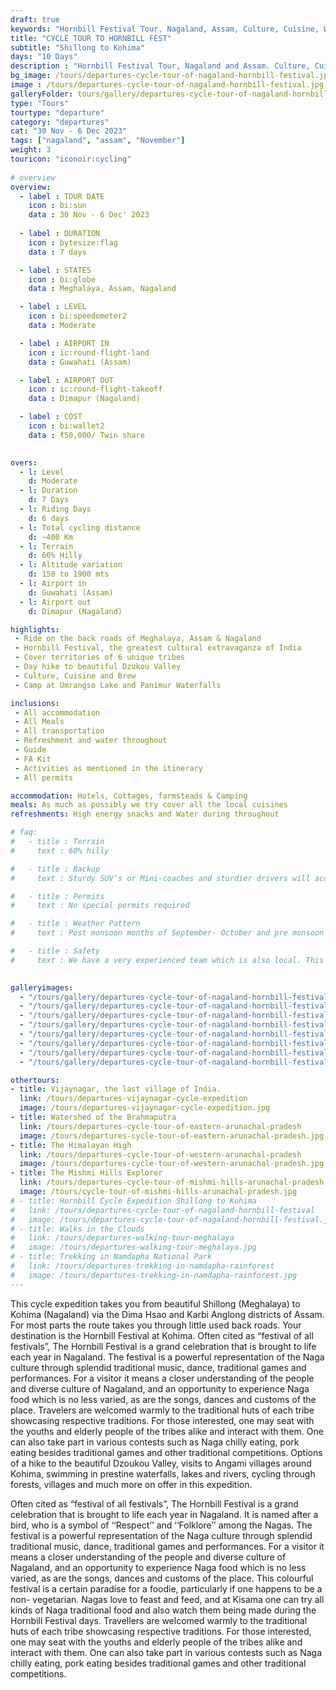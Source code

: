 ```yaml
---
draft: true
keywords: "Hornbill Festival Tour, Nagaland, Assam, Culture, Cuisine, Wildlife"
title: "CYCLE TOUR TO HORNBILL FEST"
subtitle: "Shillong to Kohima"
days: "10 Days"
description : "Hornbill Festival Tour, Nagaland and Assam. Culture, Cuisine and Wildlife of Assam and Nagaland"
bg_image: /tours/departures-cycle-tour-of-nagaland-hornbill-festival.jpg 
image : /tours/departures-cycle-tour-of-nagaland-hornbill-festival.jpg
galleryFolder: tours/gallery/departures-cycle-tour-of-nagaland-hornbill-festival
type: "Tours" 
tourtype: "departure"
category: "departures"
cat: "30 Nov - 6 Dec 2023"
tags: ["nagaland", "assam", "November"]
weight: 3
touricon: "iconoir:cycling"
 
# overview
overview:
  - label : TOUR DATE
    icon : bi:sun
    data : 30 Nov - 6 Dec' 2023
    
  - label : DURATION
    icon : bytesize:flag
    data : 7 days

  - label : STATES
    icon : bi:globe
    data : Meghalaya, Assam, Nagaland

  - label : LEVEL
    icon : bi:speedometer2
    data : Moderate  

  - label : AIRPORT IN
    icon : ic:round-flight-land
    data : Guwahati (Assam)

  - label : AIRPORT OUT
    icon : ic:round-flight-takeoff
    data : Dimapur (Nagaland)

  - label : COST
    icon : bi:wallet2
    data : ₹50,000/ Twin share
 

overs:
  - l: Level 
    d: Moderate
  - l: Duration
    d: 7 Days
  - l: Riding Days 
    d: 6 days
  - l: Total cycling distance 
    d: ~400 Km
  - l: Terrain
    d: 60% Hilly
  - l: Altitude variation 
    d: 150 to 1900 mts
  - l: Airport in
    d: Guwahati (Assam)
  - l: Airport out
    d: Dimapur (Nagaland)

highlights:
 - Ride on the back roads of Meghalaya, Assam & Nagaland
 - Hornbill Festival, the greatest cultural extravaganza of India
 - Cover territories of 6 unique tribes
 - Day hike to beautiful Dzukou Valley
 - Culture, Cuisine and Brew
 - Camp at Umrangso Lake and Panimur Waterfalls

inclusions:
 - All accommodation
 - All Meals
 - All transportation
 - Refreshment and water throughout
 - Guide 
 - FA Kit
 - Activities as mentioned in the itinerary
 - All permits

accommodation: Hotels, Cottages, farmsteads & Camping
meals: As much as possibly we try cover all the local cuisines
refreshments: High energy snacks and Water during throughout

# faq:
#   - title : Terrain
#     text : 60% hilly 

#   - title : Backup
#     text : Sturdy SUV’s or Mini-coaches and sturdier drivers will accompany you on every trip. These vehicles are along right from your airport pick up to your drop back to the airport.

#   - title : Permits
#     text : No special permits required

#   - title : Weather Pattern
#     text : Post monsoon months of September- October and pre monsoon months of March-April are very pleasant with blue skies and a fair days. Peak winters are from November to February with the mercury coming down below 10 C, in the evenings, however the days are still favourable for cycling.

#   - title : Safety 
#     text : We have a very experienced team which is also local. This reflects in the overall safety of our tours. Rest assured your guides know where extra attention is required and when. All our routes are well known to us, we know where the nearest medical facilities are, we know whom to contact if in case of an emergency, we know all the alternate routes in case of road blockages. We have CASEVAC protocols in place to streamline the process in case of emergencies. You can rest easy knowing that in the outdoors in general and this region in particular you are in safe hands with us.
  

galleryimages:
  - "/tours/gallery/departures-cycle-tour-of-nagaland-hornbill-festival/departures-cycle-tour-of-nagaland-hornbill-festival-1.jpg"
  - "/tours/gallery/departures-cycle-tour-of-nagaland-hornbill-festival/departures-cycle-tour-of-nagaland-hornbill-festival-2.jpg"
  - "/tours/gallery/departures-cycle-tour-of-nagaland-hornbill-festival/departures-cycle-tour-of-nagaland-hornbill-festival-3.jpg"
  - "/tours/gallery/departures-cycle-tour-of-nagaland-hornbill-festival/departures-cycle-tour-of-nagaland-hornbill-festival-4.jpg"
  - "/tours/gallery/departures-cycle-tour-of-nagaland-hornbill-festival/departures-cycle-tour-of-nagaland-hornbill-festival-5.jpg"
  - "/tours/gallery/departures-cycle-tour-of-nagaland-hornbill-festival/departures-cycle-tour-of-nagaland-hornbill-festival-6.jpg"
  - "/tours/gallery/departures-cycle-tour-of-nagaland-hornbill-festival/departures-cycle-tour-of-nagaland-hornbill-festival-7.jpg"
  - "/tours/gallery/departures-cycle-tour-of-nagaland-hornbill-festival/departures-cycle-tour-of-nagaland-hornbill-festival-8.jpg"

othertours:
- title: Vijaynagar, the last village of India.
  link: /tours/departures-vijaynagar-cycle-expedition
  image: /tours/departures-vijaynagar-cycle-expedition.jpg
- title: Watershed of the Brahmaputra
  link: /tours/departures-cycle-tour-of-eastern-arunachal-pradesh
  image: /tours/departures-cycle-tour-of-eastern-arunachal-pradesh.jpg
- title: The Himalayan High
  link: /tours/departures-cycle-tour-of-western-arunachal-pradesh
  image: /tours/departures-cycle-tour-of-western-arunachal-pradesh.jpg
- title: The Mishmi Hills Explorer 
  link: /tours/departures-cycle-tour-of-mishmi-hills-arunachal-pradesh
  image: /tours/cycle-tour-of-mishmi-hills-arunachal-pradesh.jpg
# - title: Hornbill Cycle Expedition Shillong to Kohima
#   link: /tours/departures-cycle-tour-of-nagaland-hornbill-festival
#   image: /tours/departures-cycle-tour-of-nagaland-hornbill-festival.jpg
# - title: Walks in the Clouds
#   link: /tours/departures-walking-tour-meghalaya
#   image: /tours/departures-walking-tour-meghalaya.jpg
# - title: Trekking in Namdapha National Park
#   link: /tours/departures-trekking-in-namdapha-rainforest
#   image: /tours/departures-trekking-in-namdapha-rainforest.jpg     
---
```

 

This cycle expedition takes you from beautiful Shillong (Meghalaya) to Kohima (Nagaland) via the Dima Hsao and Karbi Anglong districts of Assam. For most parts the route takes you through little used back roads. Your destination is the Hornbill Festival at Kohima.
Often cited as “festival of all festivals”, The Hornbill Festival is a grand celebration that is brought to life each year in Nagaland. The festival is a powerful representation of the Naga culture through splendid traditional music, dance, traditional games and performances. For a visitor it means a closer understanding of the people and diverse culture of Nagaland, and an opportunity to experience Naga food which is no less varied, as are the songs, dances and customs of the place. Travelers are welcomed warmly to the traditional huts of each tribe showcasing respective traditions. For those interested, one may seat with the youths and elderly people of the tribes alike and interact with them. One can also take part in various contests such as Naga chilly eating, pork eating besides traditional games and other traditional competitions.
Options of a hike to the beautiful Dzoukou Valley, visits to Angami villages around Kohima, swimming in prestine waterfalls, lakes and rivers, cycling through forests, villages and much more on offer in this expedition.

Often cited as “festival of all festivals”, The Hornbill Festival is a grand celebration that is brought to life each year in Nagaland. It is named after a bird, who is a symbol of ‘‘Respect’’ and ‘‘Folklore’’ among the Nagas. The festival is a powerful representation of the Naga culture through splendid traditional music, dance, traditional games and performances. For a  visitor it means a closer understanding of the people and diverse culture of Nagaland, and an opportunity to experience Naga food which is no less varied, as are the songs, dances and customs of the place. This colourful festival is a certain paradise for a foodie, particularly if one happens to be a non- vegetarian. Nagas love to feast and feed, and at Kisama one can try all kinds of Naga traditional food and also watch them being made during the Hornbill Festival days. Travellers are welcomed warmly to the traditional huts of each tribe showcasing respective traditions. For those interested, one may seat with the youths and elderly people of the tribes alike and interact with them. One can also take part in various contests such as Naga chilly eating, pork eating besides traditional games and other traditional competitions.